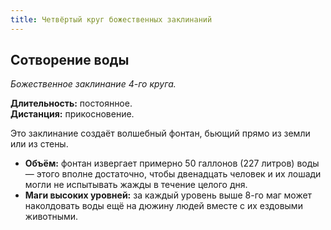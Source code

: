 ```yaml
---
title: Четвёртый круг божественных заклинаний
---
```


## Сотворение воды

_Божественное заклинание 4-го круга._

**Длительность:** постоянное.  
**Дистанция:** прикосновение.

Это заклинание создаёт волшебный фонтан, бьющий прямо из земли или из стены.

- **Объём:** фонтан извергает примерно 50 галлонов (227 литров) воды — этого вполне достаточно, чтобы двенадцать человек и их лошади могли не испытывать жажды в течение целого дня.
- **Маги высоких уровней:** за каждый уровень выше 8-го маг может наколдовать воды ещё на дюжину людей вместе с их ездовыми животными.
